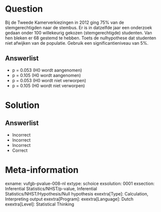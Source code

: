 Question
========

Bij de Tweede Kamerverkiezingen in 2012 ging 75% van de stemgerechtigden naar de stembus. Er is in datzelfde jaar een onderzoek gedaan onder 100 willekeurig gekozen (stemgerechtigde) studenten. Van hen bleken er 68 gestemd te hebben. Toets de nulhypothese dat studenten niet afwijken van de populatie. Gebruik een significantieniveau van 5%.
  
Answerlist
----------
* p = 0.053  (H0 wordt aangenomen)
* p = 0.105  (H0 wordt aangenomen)
* p = 0.053  (H0 wordt niet verworpen)
* p = 0.105  (H0 wordt niet verworpen)

Solution
========

Answerlist
----------
* Incorrect
* Incorrect
* Incorrect
* Correct

Meta-information
================
exname: vufgb-pvalue-008-nl
extype: schoice
exsolution: 0001
exsection: Inferential Statistics/NHST/p-value, Inferential Statistics/NHST/Hypothesis/Null hypothesis
exextra[Type]: Calculation, Interpreting output
exextra[Program]: 
exextra[Language]: Dutch
exextra[Level]: Statistical Thinking